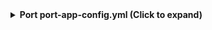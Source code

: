 <details>

<summary><b> Port port-app-config.yml (Click to expand)</b></summary>

```yaml showLineNumbers
createMissingRelatedEntities: true
resources:
  - kind: repository
    selector:
      query: "true"
      include: "collaborators"
    port:
      entity:
        mappings:
          identifier: .name
          title: .name
          blueprint: '"githubRepository"'
          properties:
            readme: file://README.md
            url: .html_url
            defaultBranch: .default_branch
          relations:
            admins: "[.collaborators[] | select(.is_admin == true) | .login]"
  - kind: user
    selector:
      query: "true"
    port:
      entity:
        mappings:
          identifier: .login
          title: if (.name != "" and .name) then .name else .login end
          blueprint: '"githubUser"'
          relations:
            user: .email
  - kind: user
    selector:
      query: "true"
    port:
      entity:
        mappings:
          identifier: .email
          title: .email
          blueprint: '"user"'
          relations:
            user: .email
```

</details>
